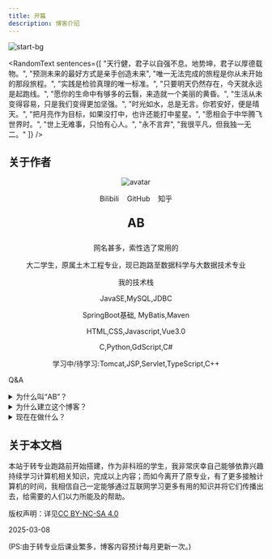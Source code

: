 ```yaml
---
title: 开篇
description: 博客介绍
---
```


![start-bg](../../assets/start-img/start-bg.jpg)


<RandomText sentences={[
  "天行健，君子以自强不息。地势坤，君子以厚德载物。",
  "预测未来的最好方式是亲手创造未来",
  "唯一无法完成的旅程是你从未开始的那段旅程。",
  "实践是检验真理的唯一标准。",
  "只要明天仍然存在，今天就永远是起跑线。",
  "愿你的生命中有够多的云翳，来造就一个美丽的黄昏。",
  "生活从未变得容易，只是我们变得更加坚强。",
  "时光如水，总是无言。你若安好，便是晴天。",
  "把月亮作为目标，如果没打中，也许还能打中星星。",
  "愿相会于中华腾飞世界时。",
  "世上无难事，只怕有心人。",
  "永不言弃",
  "我很平凡，但我独一无二。"
]} />

## 关于作者
<center>

![avatar](../../assets/start-img/avatar_resized.jpg)

<div class="container-icon">
<a href="https://space.bilibili.com/3546706348084176" style="padding: 6px;font-size: 14px;text-decoration: none;" className="iconfont icon-bilibili">Bilibili</a>
<a href="https://github.com/maindraster" style="padding: 6px;font-size: 14px;text-decoration: none;" className="iconfont icon-github">GitHub</a>
<a href="https://www.zhihu.com/people/qcng" style="padding: 6px;font-size: 14px;text-decoration: none;" className="iconfont icon-zhihu">知乎</a>
</div>

<p style="font-size: 24px"><b>AB</b></p>
网名甚多，索性选了常用的

大二学生，原属土木工程专业，现已跑路至数据科学与大数据技术专业

我的技术栈

JavaSE,MySQL,JDBC

SpringBoot基础, MyBatis,Maven

HTML,CSS,Javascript,Vue3.0

C,Python,GdScript,C#

学习中/待学习:Tomcat,JSP,Servlet,TypeScript,C++

</center>  

Q&A

<details>
<summary>为什么叫“AB”？</summary>
AutumnBirch缩写，因为喜欢秋天的富饶、成功与收获,也喜欢白桦的温柔、坚韧、治愈与新生，所以二者各取一字，就叫秋樺，翻译成英语就是AutumnBirch。
</details>

<details>
<summary>为什么建立这个博客？</summary>

1. 可以当简历/写到简历里（笑）；

2. 分享自己学习/生活过程中遇到的困难、个人解决这些问题的方式方法，以及一些杂项教程。
</details>

<details>
<summary>现在在做什么？</summary>
目前主要在学JavaWeb，然后是写各种大小项目练手，接下来应该会先向后端/全栈开发这方面靠拢并且深入学习；

- 其次就是持续完善本站内容，写点经验之谈以及杂七杂八的教程；

- （个人笔记有些杂乱，整理完成后会挑选部分上传至此）

- 之后可能会根据兴趣学些其他工科专业的内容,，如STM32单片机之类的🤔，当然（是在真的特别闲的情况下），权作兴趣，不过这应该都是后话了。
</details>

## 关于本文档
本站于转专业跑路前开始搭建，作为非科班的学生，我非常庆幸自己能够依靠兴趣持续学习计算机相关知识，完成以上内容；而如今离开了原专业，有了更多接触计算机的时间，我相信自己一定能够通过互联网学习更多有用的知识并将它们传播出去，给需要的人们以力所能及的帮助。

版权声明：详见[CC BY-NC-SA 4.0](https://creativecommons.org/licenses/by-nc-sa/4.0/)

2025-03-08

(PS:由于转专业后课业繁多，博客内容预计每月更新一次。)